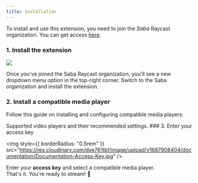 ```yaml
---
title: Installation
---
```


To install and use this extension, you need to join the _Saba_ Raycast organization.
You can get access [here](/welcome/get-access).

### 1. Install the extension

<Frame caption="Hmmm, that wasn't there a second ago 🤔">
  <img
    style={{ borderRadius: "0.5rem" }}
    src="https://res.cloudinary.com/dxe761tbf/image/upload/v1687907644/documentation/Documentation-Download-Extension-purple.png"
  />
</Frame>

Once you've joined the Saba Raycast organization, you'll see a new dropdown menu option in
the top-right corner. Switch to the Saba organization and install the extension.

### 2. Install a compatible media player

Follow this guide on installing and configuring compatible media players:

<CardGroup cols="2">
  <Card title="Video Players" icon="circle-play" href="/guides/video-players">
    Supported video players and their recommended settings.
  </Card>
</CardGroup>
### 3. Enter your access key

<img
  style={{ borderRadius: "0.5rem" }}
  src="https://res.cloudinary.com/dxe761tbf/image/upload/v1687908404/documentation/Documentation-Access-Key.jpg"
/>

Enter your **access key** and select a compatible media player.<br/> That's it. You're ready to stream! 🎉
